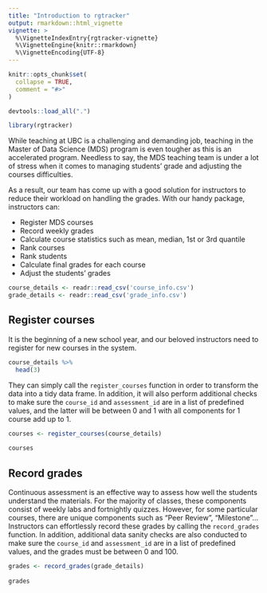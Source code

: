 ```yaml
---
title: "Introduction to rgtracker"
output: rmarkdown::html_vignette
vignette: >
  %\VignetteIndexEntry{rgtracker-vignette}
  %\VignetteEngine{knitr::rmarkdown}
  %\VignetteEncoding{UTF-8}
---
```


```r
knitr::opts_chunk$set(
  collapse = TRUE,
  comment = "#>"
)

devtools::load_all(".")
```

```r
library(rgtracker)
```

While teaching at UBC is a challenging and demanding job, teaching in the Master of Data Science (MDS) program is even tougher as this is an accelerated program. Needless to say, the MDS teaching team is under a lot of stress when it comes to managing students' grade and adjusting the courses difficulties.

As a result, our team has come up with a good solution for instructors to reduce their workload on handling the grades. With our handy package, instructors can:

- Register MDS courses
- Record weekly grades
- Calculate course statistics such as mean, median, 1st or 3rd quantile
- Rank courses
- Rank students
- Calculate final grades for each course
- Adjust the students' grades

```r
course_details <- readr::read_csv('course_info.csv')
grade_details <- readr::read_csv('grade_info.csv')
```

## Register courses

It is the beginning of a new school year, and our beloved instructors need to register for new courses in the system.

```r
course_details %>%
  head(3)
```
They can simply call the `register_courses` function in order to transform the data into a tidy data frame. In addition, it will also perform additional checks to make sure the `course_id` and `assessment_id` are in a list of predefined values, and the latter will be between 0 and 1 with all components for 1 course add up to 1.

```r
courses <- register_courses(course_details)
  
courses
```

## Record grades

Continuous assessment is an effective way to assess how well the students understand the materials. For the majority of classes, these components consist of weekly labs and fortnightly quizzes. However, for some particular courses, there are unique components such as "Peer Review", "Milestone"... Instructors can effortlessly record these grades by calling the `record_grades` function. In addition, additional data sanity checks are also conducted to make sure the `course_id` and `assessment_id` are in a list of predefined values, and the grades must be between 0 and 100.

```r
grades <- record_grades(grade_details)
  
grades
```
